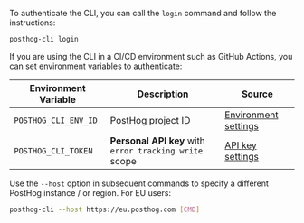 To authenticate the CLI, you can call the `login` command and follow the instructions:

```bash
posthog-cli login
```

If you are using the CLI in a CI/CD environment such as GitHub Actions, you can set environment variables to authenticate:

| Environment Variable | Description | Source |
| --- | --- | --- |
| `POSTHOG_CLI_ENV_ID` | PostHog project ID | [Environment settings](https://app.posthog.com/settings/environment#variables) |
| `POSTHOG_CLI_TOKEN` | **Personal API key** with `error tracking write` scope | [API key settings](https://app.posthog.com/settings/user-api-keys#variables) |

Use the `--host` option in subsequent commands to specify a different PostHog instance / or region. For EU users:

```bash
posthog-cli --host https://eu.posthog.com [CMD]
```
